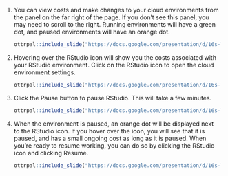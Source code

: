 
1. You can view costs and make changes to your cloud environments from the panel on the far right of the page.  If you don’t see this panel, you may need to scroll to the right.  Running environments will have a green dot, and paused environments will have an orange dot.

    ```r
ottrpal::include_slide("https://docs.google.com/presentation/d/16s-TjOg19RrkxS9sM9fGfD0M_WIxlw-e8PFWDymjvRU/edit#slide=id.g230ed3a46c7_0_0")
    ```

1. Hovering over the RStudio icon will show you the costs associated with your RStudio environment.  Click on the RStudio icon to open the cloud environment settings.

    ```r
ottrpal::include_slide("https://docs.google.com/presentation/d/16s-TjOg19RrkxS9sM9fGfD0M_WIxlw-e8PFWDymjvRU/edit#slide=id.g230ed3a46c7_0_6")
    ```

1. Click the Pause button to pause RStudio.  This will take a few minutes.

    ```r
ottrpal::include_slide("https://docs.google.com/presentation/d/16s-TjOg19RrkxS9sM9fGfD0M_WIxlw-e8PFWDymjvRU/edit#slide=id.g230ed3a46c7_0_231")
    ```

1. When the environment is paused, an orange dot will be displayed next to the RStudio icon.  If you hover over the icon, you will see that it is paused, and has a small ongoing cost as long as it is paused.  When you’re ready to resume working, you can do so by clicking the RStudio icon and clicking Resume.

    ```r
ottrpal::include_slide("https://docs.google.com/presentation/d/16s-TjOg19RrkxS9sM9fGfD0M_WIxlw-e8PFWDymjvRU/edit#slide=id.g230ed3a46c7_0_237")
    ```
